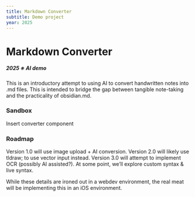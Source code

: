 ```yaml
---
title: Markdown Converter
subtitle: Demo project
year: 2025
---
```



# Markdown Converter
##### 2025 ※ AI demo

This is an introductory attempt to using AI to convert handwritten notes into .md files. This is intended to bridge the gap between tangible note-taking and the practicality of obsidian.md.


### Sandbox
Insert converter component


### Roadmap
Version 1.0 will use image upload + AI conversion. Version 2.0 will likely use tldraw; to use vector input instead. Version 3.0 will attempt to implement OCR (possibly AI assisted?). At some point, we’ll explore custom syntax & live syntax.

While these details are ironed out in a webdev environment, the real meat will be implementing this in an iOS environment.